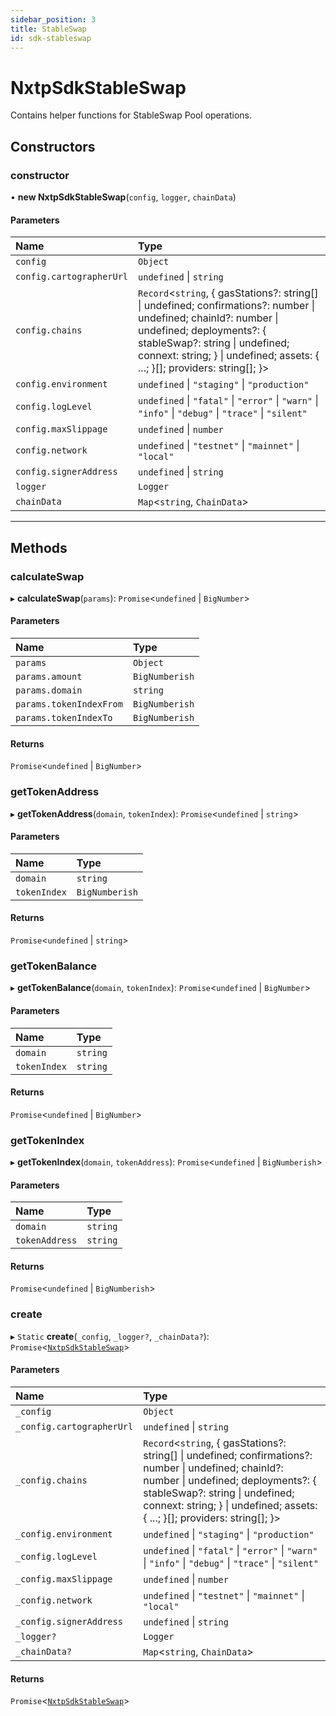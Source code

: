 ```yaml
---
sidebar_position: 3
title: StableSwap
id: sdk-stableswap
---
```


# NxtpSdkStableSwap

Contains helper functions for StableSwap Pool operations.

## Constructors

### constructor

• **new NxtpSdkStableSwap**(`config`, `logger`, `chainData`)

#### Parameters

| Name | Type |
| :------ | :------ |
| `config` | `Object` |
| `config.cartographerUrl` | `undefined` \| `string` |
| `config.chains` | `Record`<`string`, { gasStations?: string[] \| undefined; confirmations?: number \| undefined; chainId?: number \| undefined; deployments?: { stableSwap?: string \| undefined; connext: string; } \| undefined; assets: { ...; }[]; providers: string[]; }\> |
| `config.environment` | `undefined` \| ``"staging"`` \| ``"production"`` |
| `config.logLevel` | `undefined` \| ``"fatal"`` \| ``"error"`` \| ``"warn"`` \| ``"info"`` \| ``"debug"`` \| ``"trace"`` \| ``"silent"`` |
| `config.maxSlippage` | `undefined` \| `number` |
| `config.network` | `undefined` \| ``"testnet"`` \| ``"mainnet"`` \| ``"local"`` |
| `config.signerAddress` | `undefined` \| `string` |
| `logger` | `Logger` |
| `chainData` | `Map`<`string`, `ChainData`\> |

---

## Methods

### calculateSwap

▸ **calculateSwap**(`params`): `Promise`<`undefined` \| `BigNumber`\>

#### Parameters

| Name | Type |
| :------ | :------ |
| `params` | `Object` |
| `params.amount` | `BigNumberish` |
| `params.domain` | `string` |
| `params.tokenIndexFrom` | `BigNumberish` |
| `params.tokenIndexTo` | `BigNumberish` |

#### Returns

`Promise`<`undefined` \| `BigNumber`\>

### getTokenAddress

▸ **getTokenAddress**(`domain`, `tokenIndex`): `Promise`<`undefined` \| `string`\>

#### Parameters

| Name | Type |
| :------ | :------ |
| `domain` | `string` |
| `tokenIndex` | `BigNumberish` |

#### Returns

`Promise`<`undefined` \| `string`\>

### getTokenBalance

▸ **getTokenBalance**(`domain`, `tokenIndex`): `Promise`<`undefined` \| `BigNumber`\>

#### Parameters

| Name | Type |
| :------ | :------ |
| `domain` | `string` |
| `tokenIndex` | `string` |

#### Returns

`Promise`<`undefined` \| `BigNumber`\>

### getTokenIndex

▸ **getTokenIndex**(`domain`, `tokenAddress`): `Promise`<`undefined` \| `BigNumberish`\>

#### Parameters

| Name | Type |
| :------ | :------ |
| `domain` | `string` |
| `tokenAddress` | `string` |

#### Returns

`Promise`<`undefined` \| `BigNumberish`\>

### create

▸ `Static` **create**(`_config`, `_logger?`, `_chainData?`): `Promise`<[`NxtpSdkStableSwap`](NxtpSdkStableSwap.md)\>

#### Parameters

| Name | Type |
| :------ | :------ |
| `_config` | `Object` |
| `_config.cartographerUrl` | `undefined` \| `string` |
| `_config.chains` | `Record`<`string`, { gasStations?: string[] \| undefined; confirmations?: number \| undefined; chainId?: number \| undefined; deployments?: { stableSwap?: string \| undefined; connext: string; } \| undefined; assets: { ...; }[]; providers: string[]; }\> |
| `_config.environment` | `undefined` \| ``"staging"`` \| ``"production"`` |
| `_config.logLevel` | `undefined` \| ``"fatal"`` \| ``"error"`` \| ``"warn"`` \| ``"info"`` \| ``"debug"`` \| ``"trace"`` \| ``"silent"`` |
| `_config.maxSlippage` | `undefined` \| `number` |
| `_config.network` | `undefined` \| ``"testnet"`` \| ``"mainnet"`` \| ``"local"`` |
| `_config.signerAddress` | `undefined` \| `string` |
| `_logger?` | `Logger` |
| `_chainData?` | `Map`<`string`, `ChainData`\> |

#### Returns

`Promise`<[`NxtpSdkStableSwap`](NxtpSdkStableSwap.md)\>
